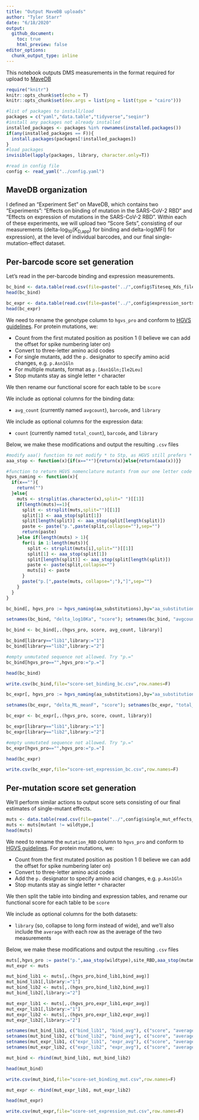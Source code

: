 ```yaml
---
title: "Output MaveDB uploads"
author: "Tyler Starr"
date: "6/18/2020"
output:
  github_document:
    toc: true
    html_preview: false
editor_options:
  chunk_output_type: inline
---
```


This notebook outputs DMS measurements in the format required for upload to [MaveDB](https://www.mavedb.org)

```r
require("knitr")
knitr::opts_chunk$set(echo = T)
knitr::opts_chunk$set(dev.args = list(png = list(type = "cairo")))

#list of packages to install/load
packages = c("yaml","data.table","tidyverse","seqinr")
#install any packages not already installed
installed_packages <- packages %in% rownames(installed.packages())
if(any(installed_packages == F)){
  install.packages(packages[!installed_packages])
}
#load packages
invisible(lapply(packages, library, character.only=T))

#read in config file
config <- read_yaml("../config.yaml")

```

## MaveDB organization

I defined an "Experiment Set" on MaveDB, which contains two "Experiments": "Effects on binding of mutation in the SARS-CoV-2 RBD" and "Effects on expression of mutations in the SARS-CoV-2 RBD". Within each of these experiments, we will upload two "Score Sets", consisting of our measurements (delta-log<sub>10</sub>(_K_<sub>D,app</sub>) for binding and delta-log(MFI) for expression), at the level of individual barcodes, and our final single-mutation-effect dataset.

## Per-barcode score set generation

Let's read in the per-barcode binding and expression measurements.

```r
bc_bind <- data.table(read.csv(file=paste("../",config$Titeseq_Kds_file,sep="")))
head(bc_bind)
```

```r
bc_expr <- data.table(read.csv(file=paste("../",config$expression_sortseq_file,sep="")))
head(bc_expr)
```
We need to rename the genotype column to `hgvs_pro` and conform to [HGVS guidelines](http://varnomen.hgvs.org/recommendations/general/). For protein mutations, we:

   - Count from the first mutated position as position 1 (I believe we can add the offset for spike numbering later on)
   - Convert to three-letter amino acid codes
   - For single mutants, add the `p.` designator to specify amino acid changes, e.g. `p.Asn1Gln`
   - For multiple mutants, format as `p.[Asn1Gln;Ile2Leu]`
   - Stop mutants stay as single letter `*` character

We then rename our functional score for each table to be `score`

We include as optional columns for the binding data:

   - `avg_count` (currently named `avgcount`), `barcode`, and `library`

We include as optional columns for the expression data:

  - `count` (currently named `total_count`), `barcode`, and `library`

Below, we make these modifications and output the resulting `.csv` files

```r
#modify aaa() function to not modify * to Stp, as HGVS still prefers * for stop even in three letter code
aaa_stop <- function(x){if(x=="*"){return(x)}else{return(aaa(x))}}

#function to return HGVS nomenclature mutants from our one letter code notation
hgvs_naming <- function(x){
  if(x==""){
    return("")
  }else{
    muts <- strsplit(as.character(x),split=" ")[[1]]
    if(length(muts)==1){
      split <- strsplit(muts,split="")[[1]]
      split[1] <- aaa_stop(split[1])
      split[length(split)] <- aaa_stop(split[length(split)])
      paste <- paste("p.",paste(split,collapse=""),sep="")
      return(paste)
    }else if(length(muts) > 1){
      for(i in 1:length(muts)){
        split <- strsplit(muts[i],split="")[[1]]
        split[1] <- aaa_stop(split[1])
        split[length(split)] <- aaa_stop(split[length(split)])
        paste <- paste(split,collapse="")
        muts[i] <- paste
      }
      paste("p.[",paste(muts, collapse=";"),"]",sep="")
    }
  }
}

bc_bind[, hgvs_pro := hgvs_naming(aa_substitutions),by="aa_substitutions"]

setnames(bc_bind, "delta_log10Ka", "score"); setnames(bc_bind, "avgcount", "avg_count")

bc_bind <- bc_bind[,.(hgvs_pro, score, avg_count, library)]

bc_bind[library=="lib1",library:="1"]
bc_bind[library=="lib2",library:="2"]

#empty unmutated sequence not allowed. Try "p.="
bc_bind[hgvs_pro=="",hgvs_pro:="p.="]

head(bc_bind)

write.csv(bc_bind,file="score-set_binding_bc.csv",row.names=F)
```

```r
bc_expr[, hgvs_pro := hgvs_naming(aa_substitutions),by="aa_substitutions"]

setnames(bc_expr, "delta_ML_meanF", "score"); setnames(bc_expr, "total_count", "count")

bc_expr <- bc_expr[,.(hgvs_pro, score, count, library)]

bc_expr[library=="lib1",library:="1"]
bc_expr[library=="lib2",library:="2"]

#empty unmutated sequence not allowed. Try "p.="
bc_expr[hgvs_pro=="",hgvs_pro:="p.="]

head(bc_expr)

write.csv(bc_expr,file="score-set_expression_bc.csv",row.names=F)
```

## Per-mutation score set generation

We'll perform similar actions to output score sets consisting of our final estimates of single-mutant effects.

```r
muts <- data.table(read.csv(file=paste("../",config$single_mut_effects_file,sep=""),stringsAsFactors=F))
muts <- muts[mutant != wildtype,]
head(muts)
```

We need to rename the `mutation_RBD` column to `hgvs_pro` and conform to [HGVS guidelines](http://varnomen.hgvs.org/recommendations/general/). For protein mutations, we:

   - Count from the first mutated position as position 1 (I believe we can add the offset for spike numbering later on)
   - Convert to three-letter amino acid codes
   - Add the `p.` designator to specify amino acid changes, e.g. `p.Asn1Gln`
   - Stop mutants stay as single letter `*` character

We then split the table into binding and expression tables, and rename our functional score for each table to be `score`

We include as optional columns for the both datasets:

   - `library` (so, collapse to long form instead of wide), and we'll also include the `average` with each row as the average of the two measurements

Below, we make these modifications and output the resulting `.csv` files

```r
muts[,hgvs_pro := paste("p.",aaa_stop(wildtype),site_RBD,aaa_stop(mutant),sep=""),by=mutation]
mut_expr <- muts

mut_bind_lib1 <- muts[,.(hgvs_pro,bind_lib1,bind_avg)]
mut_bind_lib1[,library:="1"]
mut_bind_lib2 <- muts[,.(hgvs_pro,bind_lib2,bind_avg)]
mut_bind_lib2[,library:="2"]

mut_expr_lib1 <- muts[,.(hgvs_pro,expr_lib1,expr_avg)]
mut_expr_lib1[,library:="1"]
mut_expr_lib2 <- muts[,.(hgvs_pro,expr_lib2,expr_avg)]
mut_expr_lib2[,library:="2"]

setnames(mut_bind_lib1, c("bind_lib1", "bind_avg"), c("score", "average"))
setnames(mut_bind_lib2, c("bind_lib2", "bind_avg"), c("score", "average"))
setnames(mut_expr_lib1, c("expr_lib1", "expr_avg"), c("score", "average"))
setnames(mut_expr_lib2, c("expr_lib2", "expr_avg"), c("score", "average"))

mut_bind <- rbind(mut_bind_lib1, mut_bind_lib2)

head(mut_bind)

write.csv(mut_bind,file="score-set_binding_mut.csv",row.names=F)
```

```r
mut_expr <- rbind(mut_expr_lib1, mut_expr_lib2)

head(mut_expr)

write.csv(mut_expr,file="score-set_expression_mut.csv",row.names=F)
```
